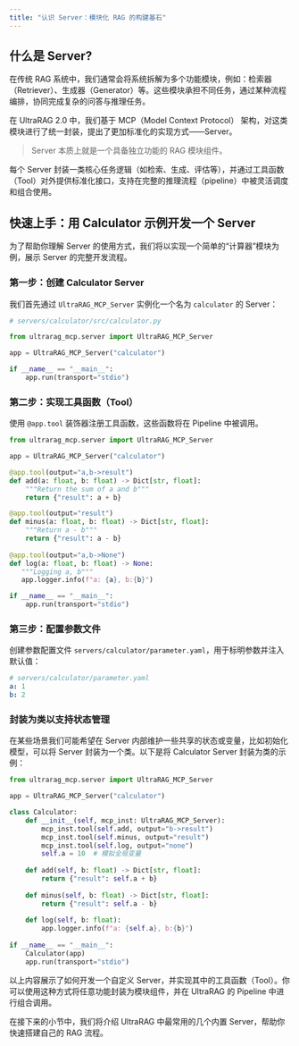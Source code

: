 ```yaml
---
title: "认识 Server：模块化 RAG 的构建基石"
---
```


## 什么是 Server?

在传统 RAG 系统中，我们通常会将系统拆解为多个功能模块，例如：检索器（Retriever）、生成器（Generator）等。这些模块承担不同任务，通过某种流程编排，协同完成复杂的问答与推理任务。

在 UltraRAG 2.0 中，我们基于 MCP（Model Context Protocol） 架构，对这类模块进行了统一封装，提出了更加标准化的实现方式——Server。

> Server 本质上就是一个具备独立功能的 RAG 模块组件。

每个 Server 封装一类核心任务逻辑（如检索、生成、评估等），并通过工具函数（Tool）对外提供标准化接口，支持在完整的推理流程（pipeline）中被灵活调度和组合使用。

## 快速上手：用 Calculator 示例开发一个 Server

为了帮助你理解 Server 的使用方式，我们将以实现一个简单的“计算器”模块为例，展示 Server 的完整开发流程。

### 第一步：创建 Calculator Server

我们首先通过 `UltraRAG_MCP_Server` 实例化一个名为 `calculator` 的 Server：

```python
# servers/calculator/src/calculator.py

from ultrarag_mcp.server import UltraRAG_MCP_Server

app = UltraRAG_MCP_Server("calculator")

if __name__ == "__main__":
    app.run(transport="stdio")
```

### 第二步：实现工具函数（Tool）

使用 `@app.tool` 装饰器注册工具函数，这些函数将在 Pipeline 中被调用。

```python
from ultrarag_mcp.server import UltraRAG_MCP_Server

app = UltraRAG_MCP_Server("calculator")

@app.tool(output="a,b->result")
def add(a: float, b: float) -> Dict[str, float]:
    """Return the sum of a and b"""
    return {"result": a + b}

@app.tool(output="result")
def minus(a: float, b: float) -> Dict[str, float]:
    """Return a - b"""
    return {"result": a - b}
    
@app.tool(output="a,b->None")
def log(a: float, b: float) -> None:
   """Logging a, b"""
   app.logger.info(f"a: {a}, b:{b}")

if __name__ == "__main__":
    app.run(transport="stdio")
```

### 第三步：配置参数文件

创建参数配置文件 `servers/calculator/parameter.yaml`，用于标明参数并注入默认值：

```yaml
# servers/calculator/parameter.yaml
a: 1
b: 2
```

### 封装为类以支持状态管理

在某些场景我们可能希望在 Server 内部维护一些共享的状态或变量，比如初始化模型，可以将 Server 封装为一个类。以下是将 Calculator Server 封装为类的示例：

```python
from ultrarag_mcp.server import UltraRAG_MCP_Server

app = UltraRAG_MCP_Server("calculator")

class Calculator:
    def __init__(self, mcp_inst: UltraRAG_MCP_Server):
        mcp_inst.tool(self.add, output="b->result")
        mcp_inst.tool(self.minus, output="result")
        mcp_inst.tool(self.log, output="none")
        self.a = 10  # 模拟全局变量
        
    def add(self, b: float) -> Dict[str, float]:
        return {"result": self.a + b}
        
    def minus(self, b: float) -> Dict[str, float]:
        return {"result": self.a - b}
    
    def log(self, b: float):
        app.logger.info(f"a: {self.a}, b:{b}")
 
if __name__ == "__main__":
    Calculator(app)
    app.run(transport="stdio")
```

以上内容展示了如何开发一个自定义 Server，并实现其中的工具函数（Tool）。你可以使用这种方式将任意功能封装为模块组件，并在 UltraRAG 的 Pipeline 中进行组合调用。

在接下来的小节中，我们将介绍 UltraRAG 中最常用的几个内置 Server，帮助你快速搭建自己的 RAG 流程。